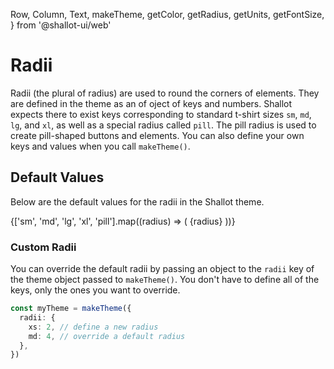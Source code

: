   Row,
  Column,
  Text,
  makeTheme,
  getColor,
  getRadius,
  getUnits,
  getFontSize,
} from '@shallot-ui/web'

<Meta title="🎨 Theme / Radii" />

# Radii

Radii (the plural of radius) are used to round the corners of elements. They are defined in the theme as an of oject of keys and numbers. Shallot expects there to exist keys corresponding to standard t-shirt sizes `sm`, `md`, `lg`, and `xl`, as well as a special radius called `pill`. The pill radius is used to create pill-shaped buttons and elements. You can also define your own keys and values when you call `makeTheme()`.

## Default Values

Below are the default values for the radii in the Shallot theme.

<Canvas>
  <ThemeProvider theme={makeTheme()}>
    <Column
      shallot={{
        backgroundColor: getColor('Shading', 125),
        borderRadius: getRadius('xl'),
      }}
    >
      <Row shallot={{ alignItems: 'center', margin: getUnits(2) }}>
        {['sm', 'md', 'lg', 'xl', 'pill'].map((radius) => (
          <Column
            key={radius}
            shallot={{
              backgroundColor: getColor('Shading', 100),
              borderColor: getColor('Shading', 250),
              borderRadius: getRadius(radius),
              borderWidth: 1,
              height: getUnits(5),
              width: getUnits(5),
              margin: getUnits(1),
              alignItems: 'center',
              justifyContent: 'center',
            }}
          >
            <Text
              shallot={{
                // typeface: 'Monospace',
                fontSize: getFontSize('sm'),
                textColor: getColor('Shading', 350),
              }}
            >
              {radius}
            </Text>
          </Column>
        ))}
      </Row>
    </Column>
  </ThemeProvider>
</Canvas>

<br />

### Custom Radii

You can override the default radii by passing an object to the `radii` key of the theme object passed to `makeTheme()`. You don't have to define all of the keys, only the ones you want to override.

```ts
const myTheme = makeTheme({
  radii: {
    xs: 2, // define a new radius
    md: 4, // override a default radius
  },
})
```
